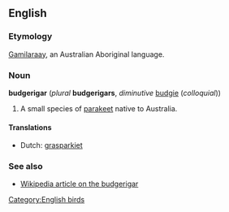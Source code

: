 ==English==
===Etymology===
[[Gamilaraay]], an Australian Aboriginal language.

===Noun===
'''budgerigar''' (''plural'' '''budgerigars''', ''diminutive'' [[budgie]] (''colloquial''))

#A small species of [[parakeet]] native to Australia.

====Translations====
*Dutch: [[grasparkiet]]<!--or parkiet?  Wikipedia isn't clear-->

===See also===
*[[w:budgerigar|Wikipedia article on the budgerigar]]

[[Category:English birds]]